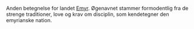 {{title:Stålnævens Imperium}}
{{author:Laura Holmegaard}}
{{timestamp:2010-08-20T09:37:20Z}}
{{copyright:Stålnævens Imperium}}
Anden betegnelse for landet [[Emyr]]. Øgenavnet stammer formodentlig fra de strenge traditioner, love og krav om disciplin, som kendetegner den emyrianske nation.